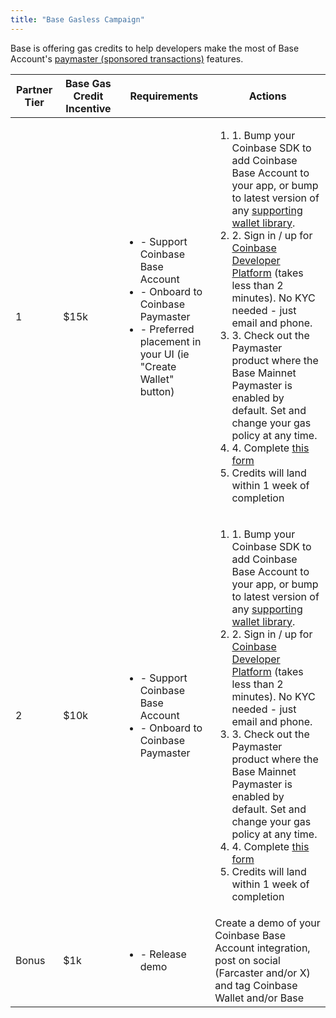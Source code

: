 ```yaml
---
title: "Base Gasless Campaign"
---
```



Base is offering gas credits to help developers make the most of
Base Account's [paymaster (sponsored transactions)](/smart-wallet/concepts/features/optional/gas-free-transactions) features.

| Partner Tier | Base Gas Credit Incentive | Requirements                                                                                                                                                   | Actions                                                                                                                                                                                                                                                                                                                                                                                                                                                                                                                                                                                                                                                                                                                                             |
| ------------ | ------------------------- | -------------------------------------------------------------------------------------------------------------------------------------------------------------- | --------------------------------------------------------------------------------------------------------------------------------------------------------------------------------------------------------------------------------------------------------------------------------------------------------------------------------------------------------------------------------------------------------------------------------------------------------------------------------------------------------------------------------------------------------------------------------------------------------------------------------------------------------------------------------------------------------------------------------------------------- |
| 1            | $15k                      | <ul><li>- Support Coinbase Base Account</li><li>- Onboard to Coinbase Paymaster</li><li>- Preferred placement in your UI (ie "Create Wallet" button)</li></ul> | <ol><li>1. Bump your Coinbase SDK to add Coinbase Base Account to your app, or bump to latest version of any [supporting wallet library](/smart-wallet/concepts/usage-details/wallet-library-support).</li><li>2. Sign in / up for [Coinbase Developer Platform](https://www.coinbase.com/developer-platform) (takes less than 2 minutes). No KYC needed - just email and phone.</li><li>3. Check out the Paymaster product where the Base Mainnet Paymaster is enabled by default. Set and change your gas policy at any time.</li><li>4. Complete [this form](https://docs.google.com/forms/d/1yPnBFW0bVUNLUN_w3ctCqYM9sjdIQO3Typ53KXlsS5g/viewform?edit_requested=true)</li><li>Credits will land within 1 week of completion</li></ol> |
| 2            | $10k                      | <ul><li>- Support Coinbase Base Account</li><li>- Onboard to Coinbase Paymaster</li></ul>                                                                      | <ol><li>1. Bump your Coinbase SDK to add Coinbase Base Account to your app, or bump to latest version of any [supporting wallet library](/smart-wallet/concepts/usage-details/wallet-library-support).</li><li>2. Sign in / up for [Coinbase Developer Platform](https://www.coinbase.com/developer-platform) (takes less than 2 minutes). No KYC needed - just email and phone.</li><li>3. Check out the Paymaster product where the Base Mainnet Paymaster is enabled by default. Set and change your gas policy at any time.</li><li>4. Complete [this form](https://docs.google.com/forms/d/1yPnBFW0bVUNLUN_w3ctCqYM9sjdIQO3Typ53KXlsS5g/viewform?edit_requested=true)</li><li>Credits will land within 1 week of completion</li></ol> |
| Bonus        | $1k                       | <ul><li>- Release demo</li></ul>                                                                                                                               | Create a demo of your Coinbase Base Account integration, post on social (Farcaster and/or X) and tag Coinbase Wallet and/or Base                                                                                                                                                                                                                                                                                                                                                                                                                                                                                                                                                                                                                     |



<PolicyBanner />